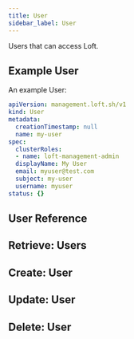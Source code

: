 ```yaml
---
title: User
sidebar_label: User
---
```


Users that can access Loft.

## Example User

An example User:
```yaml
apiVersion: management.loft.sh/v1
kind: User
metadata:
  creationTimestamp: null
  name: my-user
spec:
  clusterRoles:
  - name: loft-management-admin
  displayName: My User
  email: myuser@test.com
  subject: my-user
  username: myuser
status: {}

```

## User Reference

<Reference />

## Retrieve: Users

<Retrieve />

## Create: User

<Create />

## Update: User

<Update />

## Delete: User

<Delete />


